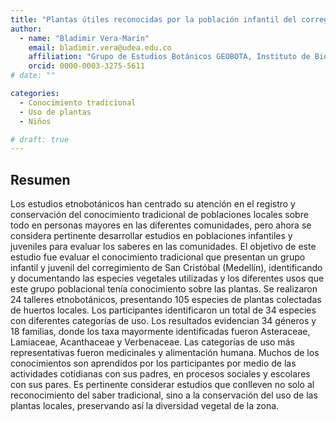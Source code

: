 ```yaml
---
title: "Plantas útiles reconocidas por la población infantil del corregimiento de San Cristóbal (Medellín - Colombia)"
author:
  - name: "Bladimir Vera-Marín"
    email: bladimir.vera@udea.edu.co
    affiliation: "Grupo de Estudios Botánicos GEOBOTA, Instituto de Biología, Facultad de Ciencias Exactas y Naturales, Universidad de Antioquia UdeA"
    orcid: 0000-0003-3275-5611
# date: ""

categories:
  - Conocimiento tradicional
  - Uso de plantas
  - Niños

# draft: true
---
```


## Resumen

Los estudios etnobotánicos han centrado su atención en el registro y conservación del conocimiento tradicional de poblaciones locales sobre todo en personas mayores en las diferentes comunidades, pero ahora se considera pertinente desarrollar estudios en poblaciones infantiles y juveniles para evaluar los saberes en las comunidades. El objetivo de este estudio fue evaluar el conocimiento tradicional que presentan un grupo infantil y juvenil del corregimiento de San Cristóbal (Medellín), identificando y documentando las especies vegetales utilizadas y los diferentes usos que este grupo poblacional tenía conocimiento sobre las plantas. Se realizaron 24 talleres etnobotánicos, presentando 105 especies de plantas colectadas de huertos locales. Los participantes identificaron un total de 34 especies con diferentes categorías de uso. Los resultados evidencian 34 géneros y 18 familias, donde los taxa mayormente identificadas fueron Asteraceae, Lamiaceae, Acanthaceae y Verbenaceae. Las categorías de uso más representativas fueron medicinales y alimentación humana. Muchos de los conocimientos son aprendidos por los participantes por medio de las actividades cotidianas con sus padres, en procesos sociales y escolares con sus pares. Es pertinente considerar estudios que conlleven no solo al reconocimiento del saber tradicional, sino a la conservación del uso de las plantas locales, preservando así la diversidad vegetal de la zona.

<!-- ## Presentación -->

<!-- PDF -->
<!-- ```{=html} -->
<!-- <object data="presentacion_xii-ccb.pdf" type="application/pdf" width="800" height="540"> -->
<!--     <p>Parece que no tienes un plugin PDF para este navegador. -->
<!--     No pasa nada… puede hacer <a href="presentacion_xii-ccb.pdf">clic aquí  -->
<!--     para descargar el archivo PDF.</a></p> -->
<!-- </object> -->
<!-- ``` -->

<!-- ## Citación -->
